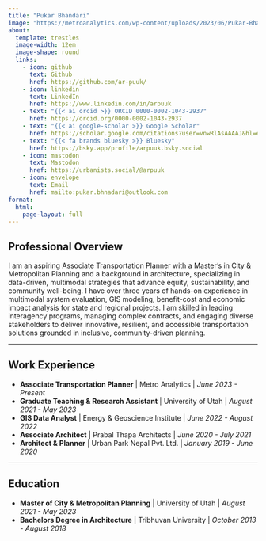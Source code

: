 ```yaml
---
title: "Pukar Bhandari"
image: "https://metroanalytics.com/wp-content/uploads/2023/06/Pukar-Bhandari-Headshot-1-768x768.png"
about:
  template: trestles
  image-width: 12em
  image-shape: round
  links:
    - icon: github
      text: Github
      href: https://github.com/ar-puuk/
    - icon: linkedin
      text: LinkedIn
      href: https://www.linkedin.com/in/arpuuk
    - text: "{{< ai orcid >}} ORCID 0000-0002-1043-2937"
      href: https://orcid.org/0000-0002-1043-2937
    - text: "{{< ai google-scholar >}} Google Scholar"
      href: https://scholar.google.com/citations?user=vnwRlAsAAAAJ&hl=en
    - text: "{{< fa brands bluesky >}} Bluesky"
      href: https://bsky.app/profile/arpuuk.bsky.social
    - icon: mastodon
      text: Mastodon
      href: https://urbanists.social/@arpuuk
    - icon: envelope
      text: Email
      href: mailto:pukar.bhnadari@outlook.com
format:
  html:
    page-layout: full
---
```


:::{#main-content}

## Professional Overview

I am an aspiring Associate Transportation Planner with a Master’s in City & Metropolitan Planning and a background in architecture, specializing in data-driven, multimodal strategies that advance equity, sustainability, and community well-being. I have over three years of hands-on experience in multimodal system evaluation, GIS modeling, benefit-cost and economic impact analysis for state and regional projects. I am skilled in leading interagency programs, managing complex contracts, and engaging diverse stakeholders to deliver innovative, resilient, and accessible transportation solutions grounded in inclusive, community-driven planning.

-----

## Work Experience

 - **Associate Transportation Planner** [| Metro Analytics | *June 2023 - Present*]{.gray}
 - **Graduate Teaching & Research Assistant** [| University of Utah | *August 2021 - May 2023*]{.gray}
 - **GIS Data Analyst** [| Energy & Geoscience Institute | *June 2022 - August 2022*]{.gray}
 - **Associate Architect** [| Prabal Thapa Architects | *June 2020 - July 2021*]{.gray}
 - **Architect & Planner** [| Urban Park Nepal Pvt. Ltd. | *January 2019 - June 2020*]{.gray}

-----

## Education

 - **Master of City & Metropolitan Planning** [| University of Utah | *August 2021 - May 2023*]{.gray}
 - **Bachelors Degree in Architecture** [| Tribhuvan University | *October 2013 - August 2018*]{.gray}

:::
